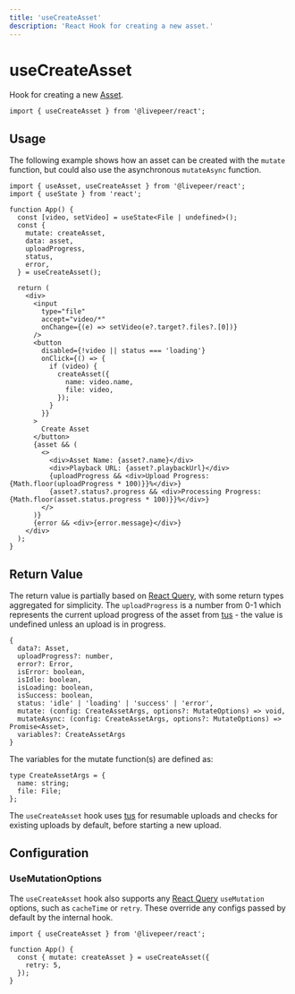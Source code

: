 ```yaml
---
title: 'useCreateAsset'
description: 'React Hook for creating a new asset.'
---
```


# useCreateAsset

Hook for creating a new [Asset](https://github.com/livepeer/livepeer.js/blob/main/packages/core/src/types/provider.ts).

```tsx
import { useCreateAsset } from '@livepeer/react';
```

## Usage

The following example shows how an asset can be created with the `mutate` function, but could also use the asynchronous `mutateAsync`
function.

```tsx {7, 25-28}
import { useAsset, useCreateAsset } from '@livepeer/react';
import { useState } from 'react';

function App() {
  const [video, setVideo] = useState<File | undefined>();
  const {
    mutate: createAsset,
    data: asset,
    uploadProgress,
    status,
    error,
  } = useCreateAsset();

  return (
    <div>
      <input
        type="file"
        accept="video/*"
        onChange={(e) => setVideo(e?.target?.files?.[0])}
      />
      <button
        disabled={!video || status === 'loading'}
        onClick={() => {
          if (video) {
            createAsset({
              name: video.name,
              file: video,
            });
          }
        }}
      >
        Create Asset
      </button>
      {asset && (
        <>
          <div>Asset Name: {asset?.name}</div>
          <div>Playback URL: {asset?.playbackUrl}</div>
          {uploadProgress && <div>Upload Progress: {Math.floor(uploadProgress * 100)}}%</div>}
          {asset?.status?.progress && <div>Processing Progress: {Math.floor(asset.status.progress * 100)}}%</div>}
        </>
      )}
      {error && <div>{error.message}</div>}
    </div>
  );
}
```

## Return Value

The return value is partially based on [React Query](https://tanstack.com/query/v4/docs/reference/useMutation), with some return types
aggregated for simplicity. The `uploadProgress` is a number from 0-1 which represents the current upload progress of the asset from
[tus](https://github.com/tus/tus-js-client) - the value is undefined unless an upload is in progress.

```tsx
{
  data?: Asset,
  uploadProgress?: number,
  error?: Error,
  isError: boolean,
  isIdle: boolean,
  isLoading: boolean,
  isSuccess: boolean,
  status: 'idle' | 'loading' | 'success' | 'error',
  mutate: (config: CreateAssetArgs, options?: MutateOptions) => void,
  mutateAsync: (config: CreateAssetArgs, options?: MutateOptions) => Promise<Asset>,
  variables?: CreateAssetArgs
}
```

The variables for the mutate function(s) are defined as:

```tsx
type CreateAssetArgs = {
  name: string;
  file: File;
};
```

The `useCreateAsset` hook uses [tus](https://github.com/tus/tus-js-client) for resumable uploads and checks for existing uploads by default, before starting a
new upload.

## Configuration

### UseMutationOptions

The `useCreateAsset` hook also supports any [React Query](https://tanstack.com/query/v4/docs/reference/useMutation) `useMutation` options, such as
`cacheTime` or `retry`. These override any configs passed by default by the internal hook.

```tsx {5}
import { useCreateAsset } from '@livepeer/react';

function App() {
  const { mutate: createAsset } = useCreateAsset({
    retry: 5,
  });
}
```
